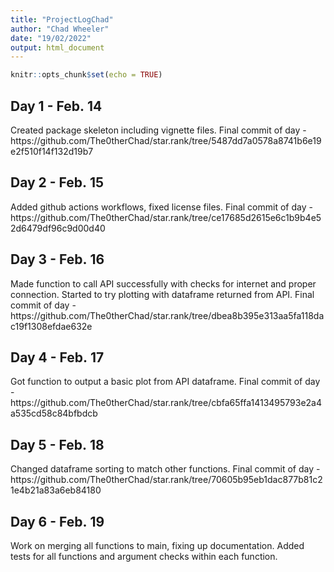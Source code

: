 ```yaml
---
title: "ProjectLogChad"
author: "Chad Wheeler"
date: "19/02/2022"
output: html_document
---
```


```r
knitr::opts_chunk$set(echo = TRUE)
```

## Day 1 - Feb. 14

Created package skeleton including vignette files. 
Final commit of day - https://github.com/The0therChad/star.rank/tree/5487dd7a0578a8741b6e19e2f510f14f132d19b7

## Day 2 - Feb. 15

Added github actions workflows, fixed license files.
Final commit of day - 
https://github.com/The0therChad/star.rank/tree/ce17685d2615e6c1b9b4e52d6479df96c9d00d40

## Day 3 - Feb. 16

Made function to call API successfully with checks for internet and proper connection. Started to try plotting with dataframe returned from API.
Final commit of day - 
https://github.com/The0therChad/star.rank/tree/dbea8b395e313aa5fa118dac19f1308efdae632e

## Day 4 - Feb. 17

Got function to output a basic plot from API dataframe.
Final commit of day - 
https://github.com/The0therChad/star.rank/tree/cbfa65ffa1413495793e2a4a535cd58c84bfbdcb

## Day 5 - Feb. 18

Changed dataframe sorting to match other functions.
Final commit of day -
https://github.com/The0therChad/star.rank/tree/70605b95eb1dac877b81c21e4b21a83a6eb84180

## Day 6 - Feb. 19

Work on merging all functions to main, fixing up documentation. Added tests for all functions and argument checks within each function.

